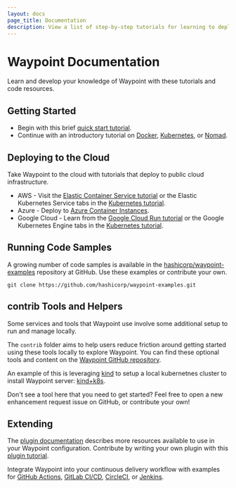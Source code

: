 ```yaml
---
layout: docs
page_title: Documentation
description: View a list of step-by-step tutorials for learning to deploy with Waypoint.
---
```


# Waypoint Documentation

Learn and develop your knowledge of Waypoint with these tutorials and code resources.

## Getting Started

- Begin with this brief [quick start tutorial](/docs/getting-started).
- Continue with an introductory tutorial on [Docker](https://learn.hashicorp.com/collections/waypoint/get-started-docker), [Kubernetes](https://learn.hashicorp.com/collections/waypoint/get-started-kubernetes), or [Nomad](https://learn.hashicorp.com/collections/waypoint/get-started-nomad).

## Deploying to the Cloud

Take Waypoint to the cloud with tutorials that deploy to public cloud infrastructure.

- AWS - Visit the [Elastic Container Service tutorial](https://learn.hashicorp.com/tutorials/waypoint/aws-ecs?in=waypoint/deploy-aws) or the Elastic Kubernetes Service tabs in the [Kubernetes tutorial](https://learn.hashicorp.com/collections/waypoint/get-started-kubernetes).
- Azure - Deploy to [Azure Container Instances](https://learn.hashicorp.com/tutorials/waypoint/azure-container-instance?in=waypoint/deploy-azure).
- Google Cloud - Learn from the [Google Cloud Run tutorial](https://learn.hashicorp.com/tutorials/waypoint/google-cloud-run?in=waypoint/deploy-google-cloud) or the Google Kubernetes Engine tabs in the [Kubernetes tutorial](https://learn.hashicorp.com/collections/waypoint/get-started-kubernetes).

## Running Code Samples

A growing number of code samples is available in the [hashicorp/waypoint-examples](https://github.com/hashicorp/waypoint-examples) repository at GitHub. Use these examples or contribute your own.

```shell-session
git clone https://github.com/hashicorp/waypoint-examples.git
```

## contrib Tools and Helpers

Some services and tools that Waypoint use involve some additional setup to run
and manage locally.

The `contrib` folder aims to help users reduce friction around getting started
using these tools locally to explore Waypoint. You can find these optional tools
and content on the [Waypoint GitHub repository](https://github.com/hashicorp/waypoint/tree/main/contrib).

An example of this is leveraging [kind](https://kind.sigs.k8s.io/) to setup a
local kubernetnes cluster to install Waypoint server: [kind+k8s](https://github.com/hashicorp/waypoint/tree/main/contrib/serverinstall/kind-k8s).

Don't see a tool here that you need to get started? Feel free to open a new
enhancement request issue on GitHub, or contribute your own!

## Extending

The [plugin documentation](/plugins) describes more resources available to use
in your Waypoint configuration. Contribute by writing your own plugin with this
[plugin tutorial](/docs/extending-waypoint/creating-plugins).

Integrate Waypoint into your continuous delivery workflow with examples for
[GitHub Actions](/docs/automating-execution/github-actions),
[GitLab CI/CD](/docs/automating-execution/gitlab-cicd),
[CircleCI](/docs/automating-execution/circle-ci), or
[Jenkins](/docs/automating-execution/jenkins).

